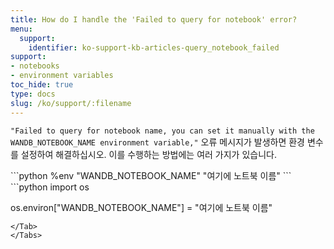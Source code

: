 ```yaml
---
title: How do I handle the 'Failed to query for notebook' error?
menu:
  support:
    identifier: ko-support-kb-articles-query_notebook_failed
support:
- notebooks
- environment variables
toc_hide: true
type: docs
slug: /ko/support/:filename
---
```


`"Failed to query for notebook name, you can set it manually with the WANDB_NOTEBOOK_NAME environment variable,"` 오류 메시지가 발생하면 환경 변수를 설정하여 해결하십시오. 이를 수행하는 방법에는 여러 가지가 있습니다.

<Tabs>
<Tab title="Notebook">
```python
%env "WANDB_NOTEBOOK_NAME" "여기에 노트북 이름"
```
</Tab>
<Tab title="Python">
```python
import os

os.environ["WANDB_NOTEBOOK_NAME"] = "여기에 노트북 이름"
```
</Tab>
</Tabs>
